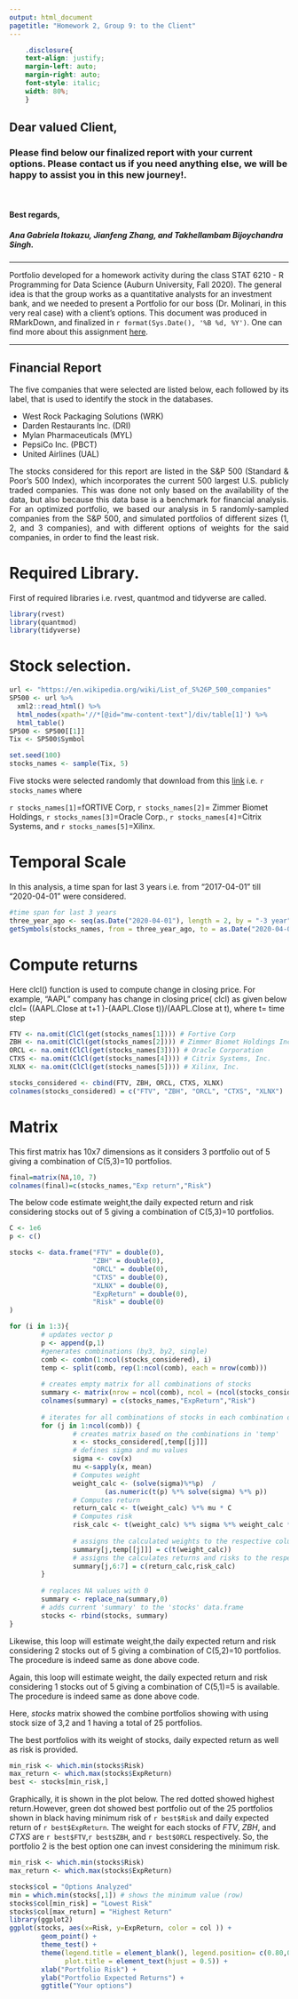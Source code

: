 ```yaml
---
output: html_document
pagetitle: "Homework 2, Group 9: to the Client"
---
```


 ```css
     .disclosure{
     text-align: justify;
     margin-left: auto;
     margin-right: auto;
     font-style: italic;
     width: 80%;
     }

```

## Dear valued Client,
### Please find below our finalized report with your current options. Please contact us if you need anything else, we will be happy to assist you in this new journey!.
\

#### Best regards,
##### Ana Gabriela Itokazu, Jianfeng Zhang, and Takhellambam Bijoychandra Singh.

***
<div class="disclosure">

Portfolio developed for a homework activity during the class STAT 6210 - R Programming for Data Science (Auburn University, Fall 2020). The general idea is that the group works as a quantitative analysts for an investment bank, and we needed to present a Portfolio for our boss (Dr. Molinari, in this very real case) with a client's options. This document was produced in RMarkDown, and finalized in `r format(Sys.Date(), '%B %d, %Y')`. One can find more about this assignment [here](https://github.com/AU-R-Programming/HW2-9/blob/master/ToTheClient.Rmd).

</div>

***
<div style="text-align: justify">

# Financial Report
The five companies that were selected are listed below, each followed by its label, that is used to identify the stock in the databases.

- West Rock Packaging Solutions (WRK)
- Darden Restaurants Inc. (DRI)
- Mylan Pharmaceuticals (MYL)
- PepsiCo Inc. (PBCT)
- United Airlines (UAL)


The stocks considered for this report are listed in the S&P 500 (Standard & Poor's 500 Index), which incorporates the current 500 largest U.S. publicly traded companies. This was done not only based on the availability of the data, but also because this data base is a benchmark for financial analysis. For an optimized portfolio, we based our analysis in 5 randomly-sampled companies from the S&P 500, and simulated portfolios of different sizes (1, 2, and 3 companies), and with different options of weights for the said companies, in order to find the least risk.



</div>

# Required Library.

First of required libraries i.e. rvest, quantmod and tidyverse are called. 
```r
library(rvest)
library(quantmod)
library(tidyverse)
```

# Stock selection.

```r
url <- "https://en.wikipedia.org/wiki/List_of_S%26P_500_companies"
SP500 <- url %>%
  xml2::read_html() %>%
  html_nodes(xpath='//*[@id="mw-content-text"]/div/table[1]') %>%
  html_table()
SP500 <- SP500[[1]]
Tix <- SP500$Symbol

set.seed(100)
stocks_names <- sample(Tix, 5)
```

Five stocks were selected randomly that download from this [link](https://en.wikipedia.org/wiki/List_of_S%26P_500_companies) i.e. `r stocks_names` where 

`r stocks_names[1]`=fORTIVE Corp, `r stocks_names[2]`= Zimmer Biomet Holdings, `r stocks_names[3]`=Oracle Corp., `r stocks_names[4]`=Citrix Systems, and `r stocks_names[5]`=Xilinx.


# Temporal Scale 

In this analysis, a  time span for last 3 years i.e. from  "2017-04-01" till "2020-04-01" were considered.
```r
#time span for last 3 years
three_year_ago <- seq(as.Date("2020-04-01"), length = 2, by = "-3 year")[2]
getSymbols(stocks_names, from = three_year_ago, to = as.Date("2020-04-01"))
```




# Compute returns

Here clcl() function is used to compute change in closing price.
For example, "AAPL" company has change in closing price( clcl) as given below
clcl= ((AAPL.Close at t+1 )-(AAPL.Close t))/(AAPL.Close at  t), where t= time step

```r

FTV <- na.omit(ClCl(get(stocks_names[1]))) # Fortive Corp
ZBH <- na.omit(ClCl(get(stocks_names[2]))) # Zimmer Biomet Holdings Inc.
ORCL <- na.omit(ClCl(get(stocks_names[3]))) # Oracle Corporation
CTXS <- na.omit(ClCl(get(stocks_names[4]))) # Citrix Systems, Inc.
XLNX <- na.omit(ClCl(get(stocks_names[5]))) # Xilinx, Inc.

stocks_considered <- cbind(FTV, ZBH, ORCL, CTXS, XLNX)
colnames(stocks_considered) = c("FTV", "ZBH", "ORCL", "CTXS", "XLNX")

```

# Matrix 

 This first matrix has 10x7 dimensions as it considers 3 portfolio out of 5 giving a combination of C(5,3)=10 portfolios.
```r
final=matrix(NA,10, 7)
colnames(final)=c(stocks_names,"Exp return","Risk")
```

The below code estimate weight,the daily expected return and risk considering  stocks out of 5 giving a combination of C(5,3)=10 portfolios.

```r
C <- 1e6
p <- c()

stocks <- data.frame("FTV" = double(0),
                     "ZBH" = double(0),
                     "ORCL" = double(0),
                     "CTXS" = double(0),
                     "XLNX" = double(0),
                     "ExpReturn" = double(0),
                     "Risk" = double(0)
)
```


```r

for (i in 1:3){
        # updates vector p
        p <- append(p,1) 
        #generates combinations (by3, by2, single)
        comb <- combn(1:ncol(stocks_considered), i)
        temp <- split(comb, rep(1:ncol(comb), each = nrow(comb)))
        
        # creates empty matrix for all combinations of stocks 
        summary <- matrix(nrow = ncol(comb), ncol = (ncol(stocks_considered)+2))
        colnames(summary) = c(stocks_names,"ExpReturn","Risk")
        
        # iterates for all combinations of stocks in each combination option
        for (j in 1:ncol(comb)) {
                # creates matrix based on the combinations in 'temp'
                x <- stocks_considered[,temp[[j]]] 
                # defines sigma and mu values
                sigma <- cov(x)
                mu <-sapply(x, mean)
                # Computes weight
                weight_calc <- (solve(sigma)%*%p)  / 
                        (as.numeric(t(p) %*% solve(sigma) %*% p))
                # Computes return
                return_calc <- t(weight_calc) %*% mu * C
                # Computes risk
                risk_calc <- t(weight_calc) %*% sigma %*% weight_calc * (C^2)
                
                # assigns the calculated weights to the respective columns
                summary[j,temp[[j]]] = c(t(weight_calc))
                # assigns the calculates returns and risks to the respective columns
                summary[j,6:7] = c(return_calc,risk_calc)
        }
        
        # replaces NA values with 0 
        summary <- replace_na(summary,0)
        # adds current 'summary' to the 'stocks' data.frame
        stocks <- rbind(stocks, summary)
}
```

Likewise, this loop will estimate weight,the daily expected return and risk considering 2 stocks out of 5 giving a combination of C(5,2)=10 portfolios. The procedure is indeed same as done above code.

Again, this loop will estimate weight, the daily expected return and risk considering 1 stocks out of 5 giving a combination of C(5,1)=5 is available. The procedure is indeed same as done above code.
 
 Here, *stocks* matrix showed the combine portfolios showing  with using stock size of 3,2 and 1 having a total of 25 portfolios.

The best portfolios with its weight of stocks, daily expected return as well as risk is provided.
```r

min_risk <- which.min(stocks$Risk)
max_return <- which.max(stocks$ExpReturn)
best <- stocks[min_risk,]
```

Graphically, it is shown in the plot below. The red dotted showed highest return.However, green dot showed best portfolio out of the 25 portfolios shown in black having minimum risk of `r best$Risk` and daily expected return of `r best$ExpReturn`. The weight for each stocks of *FTV*, *ZBH*, and *CTXS* are `r best$FTV`,`r best$ZBH`, and `r best$ORCL` respectively. So, the portfolio 2 is the best option one can invest considering the minimum risk.
```r
min_risk <- which.min(stocks$Risk)
max_return <- which.max(stocks$ExpReturn)

stocks$col = "Options Analyzed"
min = which.min(stocks[,1]) # shows the minimum value (row)
stocks$col[min_risk] = "Lowest Risk"
stocks$col[max_return] = "Highest Return"
library(ggplot2)
ggplot(stocks, aes(x=Risk, y=ExpReturn, color = col )) + 
        geom_point() + 
        theme_test() +
        theme(legend.title = element_blank(), legend.position= c(0.80,0.2), 
              plot.title = element_text(hjust = 0.5)) +
        xlab("Portfolio Risk") + 
        ylab("Portfolio Expected Returns") +
        ggtitle("Your options")

```


